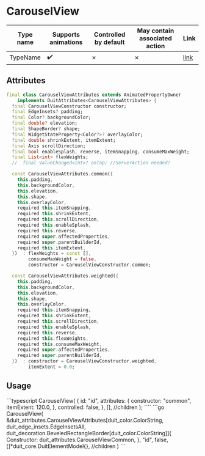 
# CarouselView

| Type name | Supports animations | Controlled by default | May contain associated action | Link |
| - | - | - | - | - |
| TypeName | :heavy_check_mark: | &cross; | &cross; | [link](https://api.flutter.dev/flutter/material/CarouselView-class.html) |

## Attributes

```dart
final class CarouselViewAttributes extends AnimatedPropertyOwner
    implements DuitAttributes<CarouselViewAttributes> {
  final CarouselViewConstructor constructor;
  final EdgeInsets? padding;
  final Color? backgroundColor;
  final double? elevation;
  final ShapeBorder? shape;
  final WidgetStateProperty<Color?>? overlayColor;
  final double shrinkExtent, itemExtent;
  final Axis scrollDirection;
  final bool enableSplash, reverse, itemSnapping, consumeMaxWeight;
  final List<int> flexWeights;
  //  final ValueChanged<int>? onTap; //ServerAction needed?

  const CarouselViewAttributes.common({
    this.padding,
    this.backgroundColor,
    this.elevation,
    this.shape,
    this.overlayColor,
    required this.itemSnapping,
    required this.shrinkExtent,
    required this.scrollDirection,
    required this.enableSplash,
    required this.reverse,
    required super.affectedProperties,
    required super.parentBuilderId,
    required this.itemExtent,
  })  : flexWeights = const [],
        consumeMaxWeight = false,
        constructor = CarouselViewConstructor.common;

  const CarouselViewAttributes.weighted({
    this.padding,
    this.backgroundColor,
    this.elevation,
    this.shape,
    this.overlayColor,
    required this.itemSnapping,
    required this.shrinkExtent,
    required this.scrollDirection,
    required this.enableSplash,
    required this.reverse,
    required this.flexWeights,
    required this.consumeMaxWeight,
    required super.affectedProperties,
    required super.parentBuilderId,
  })  : constructor = CarouselViewConstructor.weighted,
        itemExtent = 0.0;
```

## Usage

<Tabs groupId="lang">
  <TabItem value="ts" label="TypeScript" default>
    ```typescript
    CarouselView(
        {
            id: "id",
            attributes: {
                constructor: "common",
                itemExtent: 120.0,
            },
            controlled: false,
        },
        [], //children
    );
    ````
  </TabItem>
  <TabItem value="go" label="Go">
    ```go
	CarouselView(
		&duit_attributes.CarouselViewAttributes[duit_color.ColorString, duit_edge_insets.EdgeInsetsAll, duit_decoration.BeveledRectangleBorder[duit_color.ColorString]]{
			Constructor: duit_attributes.CarouselViewCommon,	
		},
		"id",
		false,
		[]*duit_core.DuitElementModel{}, //children
	)
    ```
  </TabItem>
</Tabs>

